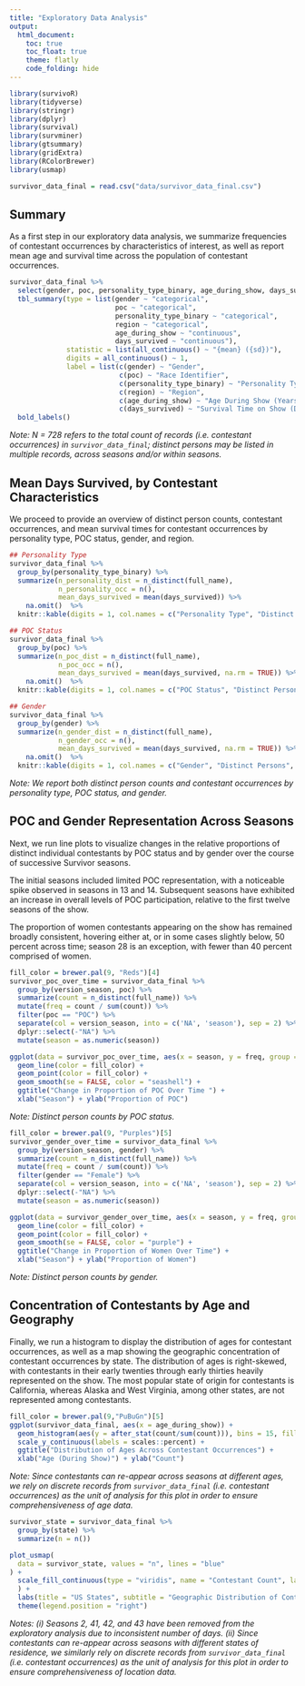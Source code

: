 ```yaml
---
title: "Exploratory Data Analysis"
output: 
  html_document:
    toc: true
    toc_float: true
    theme: flatly
    code_folding: hide
---
```


```r
library(survivoR)
library(tidyverse)
library(stringr)
library(dplyr)
library(survival)
library(survminer)
library(gtsummary)
library(gridExtra)
library(RColorBrewer)
library(usmap)
```

```r
survivor_data_final = read.csv("data/survivor_data_final.csv")
```

## Summary

As a first step in our exploratory data analysis, we summarize frequencies of contestant occurrences by characteristics of interest, as well as report mean age and survival time across the population of contestant occurrences. 

```r
survivor_data_final %>% 
  select(gender, poc, personality_type_binary, age_during_show, days_survived, region) %>% 
  tbl_summary(type = list(gender ~ "categorical", 
                          poc ~ "categorical", 
                          personality_type_binary ~ "categorical", 
                          region ~ "categorical",
                          age_during_show ~ "continuous", 
                          days_survived ~ "continuous"), 
              statistic = list(all_continuous() ~ "{mean} ({sd})"), 
              digits = all_continuous() ~ 1,
              label = list(c(gender) ~ "Gender",
                           c(poc) ~ "Race Identifier",
                           c(personality_type_binary) ~ "Personality Type",
                           c(region) ~ "Region",
                           c(age_during_show) ~ "Age During Show (Years)",
                           c(days_survived) ~ "Survival Time on Show (Days)")) %>% 
  bold_labels()
```

*Note: N = 728 refers to the total count of records (i.e. contestant occurrences) in `survivor_data_final`; distinct persons may be listed in multiple records, across seasons and/or within seasons.* 

## Mean Days Survived, by Contestant Characteristics

We proceed to provide an overview of distinct person counts, contestant occurrences, and mean survival times for contestant occurrences by personality type, POC status, gender, and region.

```r
## Personality Type
survivor_data_final %>% 
  group_by(personality_type_binary) %>% 
  summarize(n_personality_dist = n_distinct(full_name),
            n_personality_occ = n(),
            mean_days_survived = mean(days_survived)) %>% 
    na.omit()  %>%
  knitr::kable(digits = 1, col.names = c("Personality Type", "Distinct Persons", "Contestant Occurrences", "Mean Days Survived"))

## POC Status
survivor_data_final %>% 
  group_by(poc) %>% 
  summarize(n_poc_dist = n_distinct(full_name),
            n_poc_occ = n(),
            mean_days_survived = mean(days_survived, na.rm = TRUE)) %>% 
    na.omit()  %>%
  knitr::kable(digits = 1, col.names = c("POC Status", "Distinct Persons", "Contestant Occurrences", "Mean Days Survived"))

## Gender
survivor_data_final %>% 
  group_by(gender) %>% 
  summarize(n_gender_dist = n_distinct(full_name),
            n_gender_occ = n(),
            mean_days_survived = mean(days_survived, na.rm = TRUE)) %>%
    na.omit()  %>%
  knitr::kable(digits = 1, col.names = c("Gender", "Distinct Persons", "Contestant Occurrences", "Mean Days Survived"))
```

*Note: We report both distinct person counts and contestant occurrences by personality type, POC status, and gender.*



## POC and Gender Representation Across Seasons

Next, we run line plots to visualize changes in the relative proportions of distinct individual contestants by POC status and by gender over the course of successive Survivor seasons.

The initial seasons included limited POC representation, with a noticeable spike observed in seasons in 13 and 14. Subsequent seasons have exhibited an increase in overall levels of POC participation, relative to the first twelve seasons of the show.

The proportion of women contestants appearing on the show has remained broadly consistent, hovering either at, or in some cases slightly below, 50 percent across time; season 28 is an exception, with fewer than 40 percent comprised of women.

```r
fill_color = brewer.pal(9, "Reds")[4]
survivor_poc_over_time = survivor_data_final %>% 
  group_by(version_season, poc) %>%
  summarize(count = n_distinct(full_name)) %>%
  mutate(freq = count / sum(count)) %>%
  filter(poc == "POC") %>%
  separate(col = version_season, into = c('NA', 'season'), sep = 2) %>%
  dplyr::select(-"NA") %>%
  mutate(season = as.numeric(season))

ggplot(data = survivor_poc_over_time, aes(x = season, y = freq, group = 1)) +
  geom_line(color = fill_color) +
  geom_point(color = fill_color) +
  geom_smooth(se = FALSE, color = "seashell") + 
  ggtitle("Change in Proportion of POC Over Time ") +
  xlab("Season") + ylab("Proportion of POC")
```

*Note: Distinct person counts by POC status.*

```r
fill_color = brewer.pal(9, "Purples")[5]
survivor_gender_over_time = survivor_data_final %>% 
  group_by(version_season, gender) %>%
  summarize(count = n_distinct(full_name)) %>%
  mutate(freq = count / sum(count)) %>%
  filter(gender == "Female") %>%
  separate(col = version_season, into = c('NA', 'season'), sep = 2) %>%
  dplyr::select(-"NA") %>%
  mutate(season = as.numeric(season))

ggplot(data = survivor_gender_over_time, aes(x = season, y = freq, group = 1)) +
  geom_line(color = fill_color) +
  geom_point(color = fill_color) +
  geom_smooth(se = FALSE, color = "purple") + 
  ggtitle("Change in Proportion of Women Over Time") +
  xlab("Season") + ylab("Proportion of Women")
```

*Note: Distinct person counts by gender.*



## Concentration of Contestants by Age and Geography

Finally, we run a histogram to display the distribution of ages for contestant occurrences, as well as a map showing the geographic concentration of contestant occurrences by state. The distribution of ages is right-skewed, with contestants in their early twenties through early thirties heavily represented on the show. The most popular state of origin for contestants is California, whereas Alaska and West Virginia, among other states, are not represented among contestants. 

```r
fill_color = brewer.pal(9,"PuBuGn")[5]
ggplot(survivor_data_final, aes(x = age_during_show)) + 
  geom_histogram(aes(y = after_stat(count/sum(count))), bins = 15, fill = fill_color, col = "white") +
  scale_y_continuous(labels = scales::percent) + 
  ggtitle("Distribution of Ages Across Contestant Occurrences") +
  xlab("Age (During Show)") + ylab("Count")
```

*Note: Since contestants can re-appear across seasons at different ages, we rely on discrete records from `survivor_data_final` (i.e. contestant occurrences) as the unit of analysis for this plot in order to ensure comprehensiveness of age data.*

```r
survivor_state = survivor_data_final %>%
  group_by(state) %>%
  summarize(n = n())

plot_usmap(
  data = survivor_state, values = "n", lines = "blue"
) + 
  scale_fill_continuous(type = "viridis", name = "Contestant Count", label = scales::comma
  ) + 
  labs(title = "US States", subtitle = "Geographic Distribution of Contestants") +
  theme(legend.position = "right")
```

*Notes:* 
*(i) Seasons 2, 41, 42, and 43 have been removed from the exploratory analysis due to inconsistent number of days.*
*(ii) Since contestants can re-appear across seasons with different states of residence, we similarly rely on discrete records from `survivor_data_final` (i.e. contestant occurrences) as the unit of analysis for this plot in order to ensure comprehensiveness of location data.*
